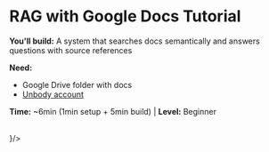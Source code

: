 
# RAG with Google Docs Tutorial

**You'll build:** A system that searches docs semantically and answers questions with source references

**Need:**
- Google Drive folder with docs
- [Unbody account](https://app.unbody.io)

**Time:** ~6min (1min setup + 5min build) | **Level:** Beginner



<br/>
<PageThumbnail title="Let's start" href="/first-projects/rag/1-setup" icon={<Rocket />}/>

